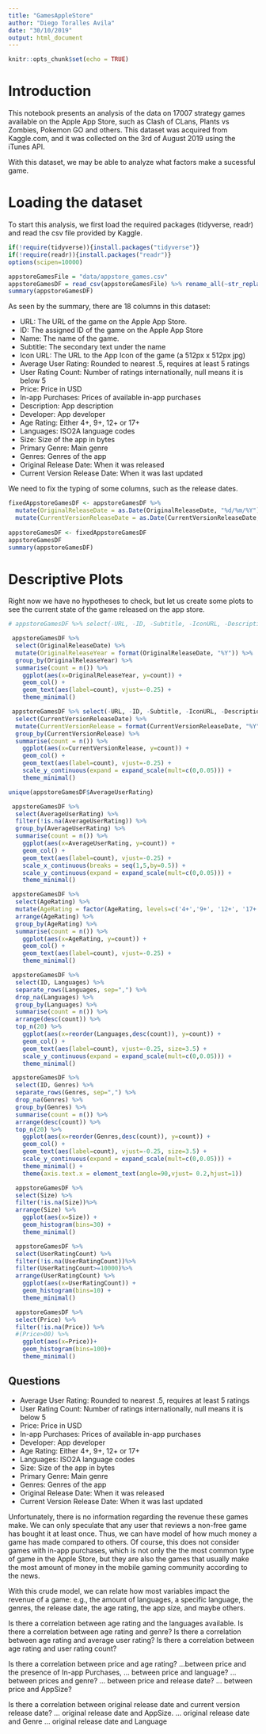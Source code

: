 ```yaml
---
title: "GamesAppleStore"
author: "Diego Toralles Avila"
date: "30/10/2019"
output: html_document
---
```


```r
knitr::opts_chunk$set(echo = TRUE)
```


# Introduction

This notebook presents an analysis of the data on 17007 strategy games available on the Apple App Store, such as Clash of CLans, Plants vs Zombies, Pokemon GO and others. This dataset was acquired from Kaggle.com, and it was collected on the 3rd of August 2019 using the iTunes API. 

With this dataset, we may be able to analyze what factors make a sucessful game.


# Loading the dataset

To start this analysis, we first load the required packages (tidyverse, readr) and read the csv file provided by Kaggle.

```r
if(!require(tidyverse)){install.packages("tidyverse")}
if(!require(readr)){install.packages("readr")}
options(scipen=10000)

appstoreGamesFile = "data/appstore_games.csv"
appstoreGamesDF = read_csv(appstoreGamesFile) %>% rename_all(~str_replace_all(., "\\s+", ""))
summary(appstoreGamesDF)

```

As seen by the summary, there are 18 columns in this dataset:

- URL: The URL of the game on the Apple App Store.
- ID: The assigned ID of the game on the Apple App Store
- Name: The name of the game.
- Subtitle: The secondary text under the name
- Icon URL:  The URL to the App Icon of the game (a 512px x 512px jpg)
- Average User Rating: Rounded to nearest .5, requires at least 5 ratings
- User Rating Count: Number of ratings internationally, null means it is below 5
- Price: Price in USD
- In-app Purchases: Prices of available in-app purchases
- Description: App description
- Developer: App developer
- Age Rating: Either 4+, 9+, 12+ or 17+
- Languages: ISO2A language codes
- Size: Size of the app in bytes
- Primary Genre: Main genre
- Genres: Genres of the app
- Original Release Date: When it was released
- Current Version Release Date: When it was last updated


We need to fix the typing of some columns, such as the release dates.

```r
fixedAppstoreGamesDF <- appstoreGamesDF %>%
  mutate(OriginalReleaseDate = as.Date(OriginalReleaseDate, "%d/%m/%Y")) %>%
  mutate(CurrentVersionReleaseDate = as.Date(CurrentVersionReleaseDate, "%d/%m/%Y"))
  
appstoreGamesDF <- fixedAppstoreGamesDF
appstoreGamesDF
summary(appstoreGamesDF)
```


# Descriptive Plots

Right now we have no hypotheses to check, but let us create some plots to see the current state of the game released on the app store. 

```r
# appstoreGamesDF %>% select(-URL, -ID, -Subtitle, -IconURL, -Description) %>%

 appstoreGamesDF %>%
  select(OriginalReleaseDate) %>%
  mutate(OriginalReleaseYear = format(OriginalReleaseDate, "%Y")) %>%
  group_by(OriginalReleaseYear) %>%
  summarise(count = n()) %>%
    ggplot(aes(x=OriginalReleaseYear, y=count)) +
    geom_col() +
    geom_text(aes(label=count), vjust=-0.25) + 
    theme_minimal()
```

```r
 appstoreGamesDF %>% select(-URL, -ID, -Subtitle, -IconURL, -Description) %>%
  select(CurrentVersionReleaseDate) %>%
  mutate(CurrentVersionRelease = format(CurrentVersionReleaseDate, "%Y")) %>%
  group_by(CurrentVersionRelease) %>%
  summarise(count = n()) %>%
    ggplot(aes(x=CurrentVersionRelease, y=count)) +
    geom_col() +
    geom_text(aes(label=count), vjust=-0.25) + 
    scale_y_continuous(expand = expand_scale(mult=c(0,0.05))) +
    theme_minimal()
```

```r
unique(appstoreGamesDF$AverageUserRating)

 appstoreGamesDF %>%
  select(AverageUserRating) %>%
  filter(!is.na(AverageUserRating)) %>%
  group_by(AverageUserRating) %>%
  summarise(count = n()) %>%
    ggplot(aes(x=AverageUserRating, y=count)) +
    geom_col() +
    geom_text(aes(label=count), vjust=-0.25) +
    scale_x_continuous(breaks = seq(1,5,by=0.5)) +
    scale_y_continuous(expand = expand_scale(mult=c(0,0.05))) +
    theme_minimal()
```

```r
 appstoreGamesDF %>%
  select(AgeRating) %>% 
  mutate(AgeRating = factor(AgeRating, levels=c('4+','9+', '12+', '17+'))) %>%
  arrange(AgeRating) %>%
  group_by(AgeRating) %>%
  summarise(count = n()) %>%
    ggplot(aes(x=AgeRating, y=count)) +
    geom_col() +
    geom_text(aes(label=count), vjust=-0.25) + 
    theme_minimal()
```

```r
 appstoreGamesDF %>%
  select(ID, Languages) %>%
  separate_rows(Languages, sep=",") %>%
  drop_na(Languages) %>%
  group_by(Languages) %>%
  summarise(count = n()) %>%
  arrange(desc(count)) %>%
  top_n(20) %>%
    ggplot(aes(x=reorder(Languages,desc(count)), y=count)) +
    geom_col() +
    geom_text(aes(label=count), vjust=-0.25, size=3.5) +
    scale_y_continuous(expand = expand_scale(mult=c(0,0.05))) +
    theme_minimal()
```

```r
 appstoreGamesDF %>%
  select(ID, Genres) %>%
  separate_rows(Genres, sep=",") %>%
  drop_na(Genres) %>%
  group_by(Genres) %>%
  summarise(count = n()) %>%
  arrange(desc(count)) %>%
  top_n(20) %>%
    ggplot(aes(x=reorder(Genres,desc(count)), y=count)) +
    geom_col() +
    geom_text(aes(label=count), vjust=-0.25, size=3.5) +
    scale_y_continuous(expand = expand_scale(mult=c(0,0.05))) +
    theme_minimal() +
    theme(axis.text.x = element_text(angle=90,vjust= 0.2,hjust=1))
```
```r

  appstoreGamesDF %>%
  select(Size) %>%
  filter(!is.na(Size))%>%
  arrange(Size) %>%
    ggplot(aes(x=Size)) +
    geom_histogram(bins=30) +
    theme_minimal()
```


```r
  appstoreGamesDF %>%
  select(UserRatingCount) %>%
  filter(!is.na(UserRatingCount))%>%
  filter(UserRatingCount>=10000)%>%
  arrange(UserRatingCount) %>%
    ggplot(aes(x=UserRatingCount)) +
    geom_histogram(bins=10) +
    theme_minimal()
```

```r
  appstoreGamesDF %>%
  select(Price) %>%
  filter(!is.na(Price)) %>%
  #(Price>00) %>%
    ggplot(aes(x=Price))+
    geom_histogram(bins=100)+
    theme_minimal()
```




## Questions


- Average User Rating: Rounded to nearest .5, requires at least 5 ratings
- User Rating Count: Number of ratings internationally, null means it is below 5
- Price: Price in USD
- In-app Purchases: Prices of available in-app purchases
- Developer: App developer
- Age Rating: Either 4+, 9+, 12+ or 17+
- Languages: ISO2A language codes
- Size: Size of the app in bytes
- Primary Genre: Main genre
- Genres: Genres of the app
- Original Release Date: When it was released
- Current Version Release Date: When it was last updated

Unfortunately, there is no information regarding the revenue these games make. We can only speculate that any user that reviews a non-free game has bought it at least once. Thus, we can have model of how much money a game has made compared to others. Of course, this does not consider games with in-app purchases, which is not only the the most common type of game in the Apple Store, but they are also the games that usually make the most amount of money in the mobile gaming community according to the news.

With this crude model, we can relate how most variables impact the revenue of a game: e.g., the amount of languages, a specific language, the genres, the release date, the age rating, the app size, and maybe others.

Is there a correlation between age rating and the languages available.
Is there a correlation between age rating and genre?
Is there a correlation between age rating and average user rating?
Is there a correlation between age rating and user rating count?

Is there a correlation between price and age rating?
...between price and the presence of In-app Purchases,
... between price and language?
... between prices and genre?
... between price and release date?
... between price and AppSize?

Is there a correlation between original release date and current version release date?
... original release date and AppSize.
... original release date and Genre
... original release date and Language







